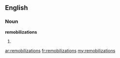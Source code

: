 ==English==

===Noun===
'''remobilizations'''

# {{plural of|remobilization}}

[[ar:remobilizations]]
[[fr:remobilizations]]
[[my:remobilizations]]